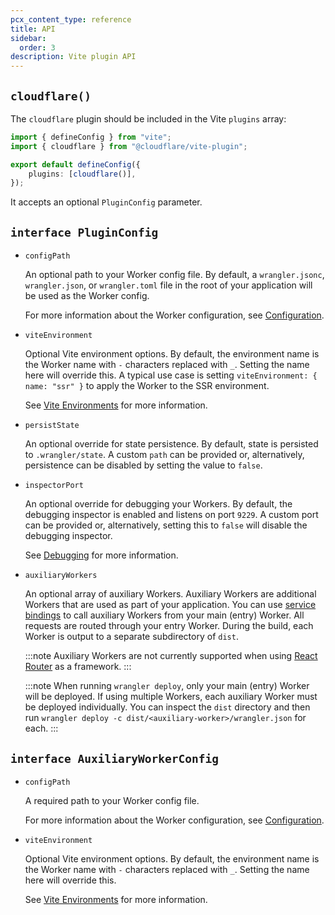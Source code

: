 ```yaml
---
pcx_content_type: reference
title: API
sidebar:
  order: 3
description: Vite plugin API
---
```



## `cloudflare()`

The `cloudflare` plugin should be included in the Vite `plugins` array:

```ts {2, 5} title="vite.config.ts"
import { defineConfig } from "vite";
import { cloudflare } from "@cloudflare/vite-plugin";

export default defineConfig({
	plugins: [cloudflare()],
});
```

It accepts an optional `PluginConfig` parameter.

## `interface PluginConfig`

- `configPath` <Type text='string' /> <MetaInfo text='optional' />

  An optional path to your Worker config file.
  By default, a `wrangler.jsonc`, `wrangler.json`, or `wrangler.toml` file in the root of your application will be used as the Worker config.

  For more information about the Worker configuration, see [Configuration](/workers/wrangler/configuration/).

- `viteEnvironment` <Type text='{ name?: string }' /> <MetaInfo text='optional' />

  Optional Vite environment options.
  By default, the environment name is the Worker name with `-` characters replaced with `_`.
  Setting the name here will override this.
  A typical use case is setting `viteEnvironment: { name: "ssr" }` to apply the Worker to the SSR environment.

  See [Vite Environments](/workers/vite-plugin/reference/vite-environments/) for more information.

- `persistState` <Type text='boolean | { path: string }' /> <MetaInfo text='optional' />

  An optional override for state persistence.
  By default, state is persisted to `.wrangler/state`.
  A custom `path` can be provided or, alternatively, persistence can be disabled by setting the value to `false`.

- `inspectorPort` <Type text='number | false' /> <MetaInfo text='optional' />

  An optional override for debugging your Workers.
  By default, the debugging inspector is enabled and listens on port `9229`.
  A custom port can be provided or, alternatively, setting this to `false` will disable the debugging inspector.

  See [Debugging](/workers/vite-plugin/reference/debugging/) for more information.

- `auxiliaryWorkers` <Type text='Array<AuxiliaryWorkerConfig>' /> <MetaInfo text='optional' />

  An optional array of auxiliary Workers.
  Auxiliary Workers are additional Workers that are used as part of your application.
  You can use [service bindings](/workers/runtime-apis/bindings/service-bindings/) to call auxiliary Workers from your main (entry) Worker.
  All requests are routed through your entry Worker.
  During the build, each Worker is output to a separate subdirectory of `dist`.

  :::note
  Auxiliary Workers are not currently supported when using [React Router](https://reactrouter.com/) as a framework.
  :::

  :::note
  When running `wrangler deploy`, only your main (entry) Worker will be deployed.
  If using multiple Workers, each auxiliary Worker must be deployed individually.
  You can inspect the `dist` directory and then run `wrangler deploy -c dist/<auxiliary-worker>/wrangler.json` for each.
  :::

## `interface AuxiliaryWorkerConfig`

- `configPath` <Type text='string' />

  A required path to your Worker config file.

  For more information about the Worker configuration, see [Configuration](/workers/wrangler/configuration/).

- `viteEnvironment` <Type text='{ name?: string }' /> <MetaInfo text='optional' />

  Optional Vite environment options.
  By default, the environment name is the Worker name with `-` characters replaced with `_`.
  Setting the name here will override this.

  See [Vite Environments](/workers/vite-plugin/reference/vite-environments/) for more information.
